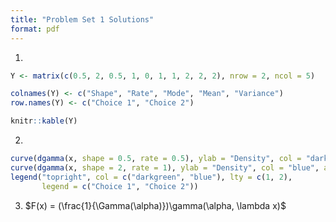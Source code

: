 ```yaml
---
title: "Problem Set 1 Solutions"
format: pdf
---
```


1. 

```r
Y <- matrix(c(0.5, 2, 0.5, 1, 0, 1, 1, 2, 2, 2), nrow = 2, ncol = 5)
```

```r
colnames(Y) <- c("Shape", "Rate", "Mode", "Mean", "Variance")
row.names(Y) <- c("Choice 1", "Choice 2")
```

```r
knitr::kable(Y)
```

2.

```r
curve(dgamma(x, shape = 0.5, rate = 0.5), ylab = "Density", col = "darkgreen")
curve(dgamma(x, shape = 2, rate = 1), ylab = "Density", col = "blue", add = TRUE, lty = 2)
legend("topright", col = c("darkgreen", "blue"), lty = c(1, 2),
       legend = c("Choice 1", "Choice 2"))
```

3. $F(x) = (\frac{1}{\Gamma(\alpha)})\gamma(\alpha, \lambda x)$